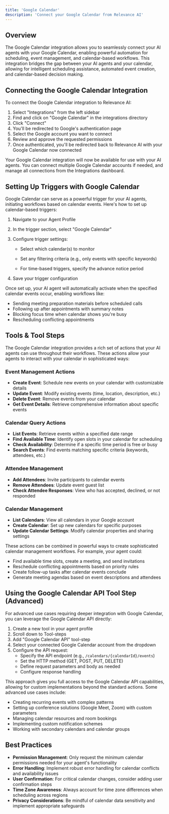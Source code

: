 ```yaml
---
title: 'Google Calendar'
description: 'Connect your Google Calendar from Relevance AI'
---
```


## Overview

The Google Calendar integration allows you to seamlessly connect your AI agents with your Google Calendar, enabling powerful automation for scheduling, event management, and calendar-based workflows. This integration bridges the gap between your AI agents and your calendar, allowing for intelligent scheduling assistance, automated event creation, and calendar-based decision making.

## Connecting the Google Calendar Integration

To connect the Google Calendar integration to Relevance AI:

1. Select "Integrations" from the left sidebar
2. Find and click on "Google Calendar" in the integrations directory
3. Click "Connect"
4. You'll be redirected to Google's authentication page
5. Select the Google account you want to connect
6. Review and approve the requested permissions
7. Once authenticated, you'll be redirected back to Relevance AI with your Google Calendar now connected

Your Google Calendar integration will now be available for use with your AI agents. You can connect multiple Google Calendar accounts if needed, and manage all connections from the Integrations dashboard.

## Setting Up Triggers with Google Calendar

Google Calendar can serve as a powerful trigger for your AI agents, initiating workflows based on calendar events. Here's how to set up calendar-based triggers:

1. Navigate to your Agent Profile
2. In the trigger section, select "Google Calendar"
3. Configure trigger settings:
   - Select which calendar(s) to monitor

   - Set any filtering criteria (e.g., only events with specific keywords)
   - For time-based triggers, specify the advance notice period

4. Save your trigger configuration

Once set up, your AI agent will automatically activate when the specified calendar events occur, enabling workflows like:
- Sending meeting preparation materials before scheduled calls
- Following up after appointments with summary notes
- Blocking focus time when calendar shows you're busy
- Rescheduling conflicting appointments

## Tools & Tool Steps

The Google Calendar integration provides a rich set of actions that your AI agents can use throughout their workflows. These actions allow your agents to interact with your calendar in sophisticated ways:

### Event Management Actions
- **Create Event**: Schedule new events on your calendar with customizable details
- **Update Event**: Modify existing events (time, location, description, etc.)
- **Delete Event**: Remove events from your calendar
- **Get Event Details**: Retrieve comprehensive information about specific events

### Calendar Query Actions
- **List Events**: Retrieve events within a specified date range
- **Find Available Time**: Identify open slots in your calendar for scheduling
- **Check Availability**: Determine if a specific time period is free or busy
- **Search Events**: Find events matching specific criteria (keywords, attendees, etc.)

### Attendee Management
- **Add Attendees**: Invite participants to calendar events
- **Remove Attendees**: Update event guest list
- **Check Attendee Responses**: View who has accepted, declined, or not responded

### Calendar Management
- **List Calendars**: View all calendars in your Google account
- **Create Calendar**: Set up new calendars for specific purposes
- **Update Calendar Settings**: Modify calendar properties and sharing settings

These actions can be combined in powerful ways to create sophisticated calendar management workflows. For example, your agent could:

- Find available time slots, create a meeting, and send invitations
- Reschedule conflicting appointments based on priority rules
- Create follow-up tasks after calendar events conclude
- Generate meeting agendas based on event descriptions and attendees

## Using the Google Calendar API Tool Step (Advanced)

For advanced use cases requiring deeper integration with Google Calendar, you can leverage the Google Calendar API directly:

1. Create a new tool in your agent profile
2. Scroll down to Tool-steps
3. Add "Google Calendar API" tool-step
4. Select your connected Google Calendar account from the dropdown
5. Configure the API request:
   - Specify the API endpoint (e.g., `/calendars/{calendarId}/events`)
   - Set the HTTP method (GET, POST, PUT, DELETE)
   - Define request parameters and body as needed
   - Configure response handling

This approach gives you full access to the Google Calendar API capabilities, allowing for custom implementations beyond the standard actions. Some advanced use cases include:

- Creating recurring events with complex patterns
- Setting up conference solutions (Google Meet, Zoom) with custom parameters
- Managing calendar resources and room bookings
- Implementing custom notification schemes
- Working with secondary calendars and calendar groups

## Best Practices

- **Permission Management**: Only request the minimum calendar permissions needed for your agent's functionality
- **Error Handling**: Implement robust error handling for calendar conflicts and availability issues
- **User Confirmation**: For critical calendar changes, consider adding user confirmation steps
- **Time Zone Awareness**: Always account for time zone differences when scheduling across regions
- **Privacy Considerations**: Be mindful of calendar data sensitivity and implement appropriate safeguards